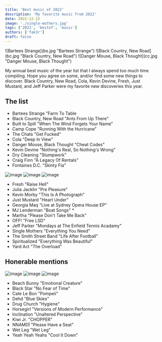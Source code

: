 ```yaml
---
title: 'Best music of 2022'
description: 'My favorite music from 2022'
date: 2022-12-22
image: './single-mothers.jpg'
tags: ['2022', 'bestof', 'music']
authors: ['fak3r']
draft: false
---
```


<div class="grid" markdown>
  ![Bartees Strange](bs.jpg "Bartees Strange") ![Black Country, New Road](bc.jpg
  "Black Country, New Road") ![Danger Mouse, Black Thought](cc.jpg "Danger
  Mouse, Black Thought")
</div>

My annual best music of the year list that I always spend too much time compiling. Hope you agree on some, and/or find some new things to discover. Black Country, New Road, Cola, Kevin Devine, Fresh, Just Mustard, and Jeff Parker were my favorite new discoveries this year.

## The list

- Bartees Strange "Farm To Table
- Black Country, New Road "Ants From Up There"
- Built to Spill "When The Wind Forgets Your Name"
- Camp Cope "Running With the Hurricane"
- The Chats "Get Fucked"
- Cola "Deep In View"
- Danger Mouse, Black Thought "Cheat Codes"
- Kevin Devine "Nothing's Real, So Nothing's Wrong"
- Dry Cleaning "Stumpwork"
- Craig Finn "A Legacy Of Rentals"
- Fontaines D.C. "Skinty Fia"

![image](gm.jpg)
![image](ss.jpg)
![image](sm.jpg)

- Fresh "Raise Hell"
- Julia Jacklin "Pre Pleasure"
- Kevin Morby "This Is A Photograph"
- Just Mustard "Heart Under"
- Georgia Maq "Live at Sydney Opera House EP"
- MJ Lenderman "Boat Songs" \*
- Martha "Please Don't Take Me Back"
- OFF! "Free LSD"
- Jeff Parker "Mondays at The Enfield Tennis Acadamy"
- Single Mothers "Everything You Need"
- The Smith Street Band "Life After Football"
- Spiritualized "Everything Was Beautiful"
- Yard Act "The Overload"

## Honerable mentions

![image](dc.jpg)
![image](in.jpg)
![image](nn.jpg)

- Beach Bunny "Emotional Creature"
- Black Star "No Fear of Time"
- Cate Le Bon "Pompeii"
- Dehd "Blue Skies"
- Drug Church "Hygiene"
- Horsegirl "Versions of Modern Performance"
- Inclination "Unaltered Perspective"
- Kiwi Jr. "CHOPPER"
- NNAMDÏ "Please Have a Seat"
- Wet Leg "Wet Leg"
- Yeah Yeah Yeahs "Cool It Down"
